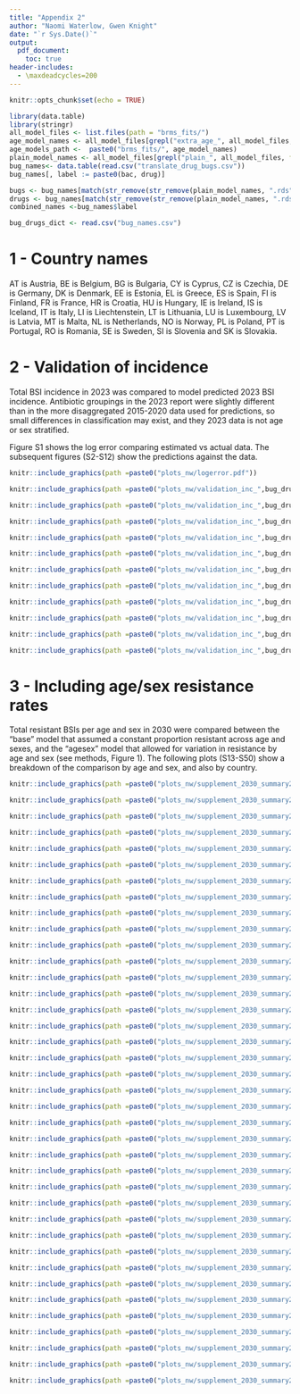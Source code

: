 ```yaml
---
title: "Appendix 2"
author: "Naomi Waterlow, Gwen Knight"
date: "`r Sys.Date()`"
output: 
  pdf_document:
    toc: true
header-includes:
  - \maxdeadcycles=200
---
```

  \maxdeadcycles=200
\newcommand{\beginsupplement}{%
  \setcounter{table}{0}
  \renewcommand{\thetable}{S\arabic{table}}%
  \setcounter{figure}{0}
  \renewcommand{\thefigure}{S\arabic{figure}}%
}

\beginsupplement
```r
knitr::opts_chunk$set(echo = TRUE)
```


```r
library(data.table)
library(stringr)
all_model_files <- list.files(path = "brms_fits/")
age_model_names <- all_model_files[grepl("extra_age_", all_model_files, fixed = TRUE)]
age_models_path <-  paste0("brms_fits/", age_model_names)
plain_model_names <- all_model_files[grepl("plain_", all_model_files, fixed = TRUE)]
bug_names<- data.table(read.csv("translate_drug_bugs.csv"))
bug_names[, label := paste0(bac, drug)]

bugs <- bug_names[match(str_remove(str_remove(plain_model_names, ".rds"), "plain_"), label)]$Bacteria
drugs <- bug_names[match(str_remove(str_remove(plain_model_names, ".rds"), "plain_"),label)]$Antibiotic
combined_names <-bug_names$label

bug_drugs_dict <- read.csv("bug_names.csv")

```

# 1 - Country names

AT is	Austria, BE is Belgium, BG is Bulgaria, CY is Cyprus, CZ is Czechia, DE is Germany, DK is Denmark, EE is Estonia, EL is Greece, ES is Spain, FI is Finland, FR is France, HR is Croatia, HU is Hungary, IE is Ireland, IS is Iceland, IT is Italy, LI is Liechtenstein, LT is Lithuania, LU is Luxembourg, LV is Latvia, MT is Malta, NL is Netherlands, NO is Norway, PL is Poland, PT is Portugal, RO is Romania, SE is Sweden, SI is Slovenia and SK is Slovakia.

# 2 - Validation of incidence

Total BSI incidence in 2023 was compared to model predicted 2023 BSI incidence. Antibiotic groupings in the 2023 report were slightly different than in the more disaggregated 2015-2020 data used for predictions, so small differences in classification may exist, and they 2023 data is not age or sex stratified. 

Figure S1 shows the log error comparing estimated vs actual data. The subsequent figures (S2-S12) show the predictions against the data.

```r
knitr::include_graphics(path =paste0("plots_nw/logerror.pdf"))
```



```r
knitr::include_graphics(path =paste0("plots_nw/validation_inc_",bug_drugs_dict[2, "combo_name"],".pdf"))
```


```r
knitr::include_graphics(path =paste0("plots_nw/validation_inc_",bug_drugs_dict[4, "combo_name"],".pdf"))
```


```r
knitr::include_graphics(path =paste0("plots_nw/validation_inc_",bug_drugs_dict[6, "combo_name"],".pdf"))
```


```r
knitr::include_graphics(path =paste0("plots_nw/validation_inc_",bug_drugs_dict[8, "combo_name"],".pdf"))
```


```r
knitr::include_graphics(path =paste0("plots_nw/validation_inc_",bug_drugs_dict[10, "combo_name"],".pdf"))
```


```r
knitr::include_graphics(path =paste0("plots_nw/validation_inc_",bug_drugs_dict[12, "combo_name"],".pdf"))
```


```r
knitr::include_graphics(path =paste0("plots_nw/validation_inc_",bug_drugs_dict[14, "combo_name"],".pdf"))
```


```r
knitr::include_graphics(path =paste0("plots_nw/validation_inc_",bug_drugs_dict[16, "combo_name"],".pdf"))
```


```r
knitr::include_graphics(path =paste0("plots_nw/validation_inc_",bug_drugs_dict[18, "combo_name"],".pdf"))
```


```r
knitr::include_graphics(path =paste0("plots_nw/validation_inc_",bug_drugs_dict[20, "combo_name"],".pdf"))
```


```r
knitr::include_graphics(path =paste0("plots_nw/validation_inc_",bug_drugs_dict[22, "combo_name"],".pdf"))
```




# 3 - Including age/sex resistance rates

Total resistant BSIs per age and sex in 2030 were compared between the "base" model that assumed a constant proportion resistant across age and sexes, and the "agesex" model that allowed for variation in resistance by age and sex (see methods, Figure 1). The following plots (S13-S50) show a breakdown of the comparison by age and sex, and also by country. 


```r
knitr::include_graphics(path =paste0("plots_nw/supplement_2030_summary2_",plain_model_names[1],".pdf"))
```


```r
knitr::include_graphics(path =paste0("plots_nw/supplement_2030_summary2_",plain_model_names[2],".pdf"))
```


```r
knitr::include_graphics(path =paste0("plots_nw/supplement_2030_summary2_",plain_model_names[3],".pdf"))
```

```r
knitr::include_graphics(path =paste0("plots_nw/supplement_2030_summary2_",plain_model_names[4],".pdf"))
```

```r
knitr::include_graphics(path =paste0("plots_nw/supplement_2030_summary2_",plain_model_names[5],".pdf"))
```

```r
knitr::include_graphics(path =paste0("plots_nw/supplement_2030_summary2_",plain_model_names[6],".pdf"))
```

```r
knitr::include_graphics(path =paste0("plots_nw/supplement_2030_summary2_",plain_model_names[7],".pdf"))
```

```r
knitr::include_graphics(path =paste0("plots_nw/supplement_2030_summary2_",plain_model_names[8],".pdf"))
```

```r
knitr::include_graphics(path =paste0("plots_nw/supplement_2030_summary2_",plain_model_names[9],".pdf"))
```

```r
knitr::include_graphics(path =paste0("plots_nw/supplement_2030_summary2_",plain_model_names[10],".pdf"))
```

```r
knitr::include_graphics(path =paste0("plots_nw/supplement_2030_summary2_",plain_model_names[11],".pdf"))
```

```r
knitr::include_graphics(path =paste0("plots_nw/supplement_2030_summary2_",plain_model_names[12],".pdf"))
```

```r
knitr::include_graphics(path =paste0("plots_nw/supplement_2030_summary2_",plain_model_names[13],".pdf"))
```

```r
knitr::include_graphics(path =paste0("plots_nw/supplement_2030_summary2_",plain_model_names[14],".pdf"))
```

```r
knitr::include_graphics(path =paste0("plots_nw/supplement_2030_summary2_",plain_model_names[15],".pdf"))
```

```r
knitr::include_graphics(path =paste0("plots_nw/supplement_2030_summary2_",plain_model_names[16],".pdf"))
```

```r
knitr::include_graphics(path =paste0("plots_nw/supplement_2030_summary2_",plain_model_names[17],".pdf"))
```

```r
knitr::include_graphics(path =paste0("plots_nw/supplement_2030_summary2_",plain_model_names[18],".pdf"))
```

```r
knitr::include_graphics(path =paste0("plots_nw/supplement_2030_summary2_",plain_model_names[19],".pdf"))
```

```r
knitr::include_graphics(path =paste0("plots_nw/supplement_2030_summary2_",plain_model_names[20],".pdf"))
```

```r
knitr::include_graphics(path =paste0("plots_nw/supplement_2030_summary2_",plain_model_names[21],".pdf"))
```

```r
knitr::include_graphics(path =paste0("plots_nw/supplement_2030_summary2_",plain_model_names[22],".pdf"))
```

```r
knitr::include_graphics(path =paste0("plots_nw/supplement_2030_summary2_",plain_model_names[23],".pdf"))
```

```r
knitr::include_graphics(path =paste0("plots_nw/supplement_2030_summary2_",plain_model_names[24],".pdf"))
```

```r
knitr::include_graphics(path =paste0("plots_nw/supplement_2030_summary2_",plain_model_names[25],".pdf"))
```

```r
knitr::include_graphics(path =paste0("plots_nw/supplement_2030_summary2_",plain_model_names[26],".pdf"))
```

```r
knitr::include_graphics(path =paste0("plots_nw/supplement_2030_summary2_",plain_model_names[27],".pdf"))
```

```r
knitr::include_graphics(path =paste0("plots_nw/supplement_2030_summary2_",plain_model_names[28],".pdf"))
```

```r
knitr::include_graphics(path =paste0("plots_nw/supplement_2030_summary2_",plain_model_names[29],".pdf"))
```

```r
knitr::include_graphics(path =paste0("plots_nw/supplement_2030_summary2_",plain_model_names[30],".pdf"))
```

```r
knitr::include_graphics(path =paste0("plots_nw/supplement_2030_summary2_",plain_model_names[31],".pdf"))
```

```r
knitr::include_graphics(path =paste0("plots_nw/supplement_2030_summary2_",plain_model_names[32],".pdf"))
```

```r
knitr::include_graphics(path =paste0("plots_nw/supplement_2030_summary2_",plain_model_names[33],".pdf"))
```

```r
knitr::include_graphics(path =paste0("plots_nw/supplement_2030_summary2_",plain_model_names[34],".pdf"))
```

```r
knitr::include_graphics(path =paste0("plots_nw/supplement_2030_summary2_",plain_model_names[35],".pdf"))
```

```r
knitr::include_graphics(path =paste0("plots_nw/supplement_2030_summary2_",plain_model_names[36],".pdf"))
```

```r
knitr::include_graphics(path =paste0("plots_nw/supplement_2030_summary2_",plain_model_names[37],".pdf"))
```

```r
knitr::include_graphics(path =paste0("plots_nw/supplement_2030_summary2_",plain_model_names[38],".pdf"))
```
